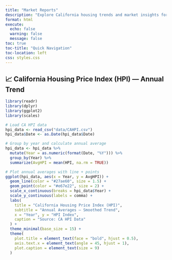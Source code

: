 ```yaml
---
title: "Market Reports"
description: "Explore California housing trends and market insights for 2025. Updated data for buyers, sellers, and investors."
format: html
execute: 
  echo: false
  warning: false
  message: false
toc: true
toc-title: "Quick Navigation"
toc-location: left
css: styles.css
---
```


## 📈 California Housing Price Index (HPI) — Annual Trend

```r
library(readr)
library(dplyr)
library(ggplot2)
library(scales)

# Load CA HPI data
hpi_data <- read_csv("data/CAHPI.csv")
hpi_data$Date <- as.Date(hpi_data$Date)

# Group by year and calculate annual average
hpi_data <- hpi_data %>%
  mutate(Year = as.numeric(format(Date, "%Y"))) %>%
  group_by(Year) %>%
  summarize(AvgHPI = mean(HPI, na.rm = TRUE))

# Plot annual averages with line + points
ggplot(hpi_data, aes(x = Year, y = AvgHPI)) +
  geom_line(color = "#27ae60", size = 1.5) +
  geom_point(color = "#e67e22", size = 2) +
  scale_x_continuous(breaks = hpi_data$Year) +
  scale_y_continuous(labels = comma) +
  labs(
    title = "California Housing Price Index (HPI)",
    subtitle = "Annual Averages — Smoothed Trend",
    x = "Year", y = "HPI Index",
    caption = "Source: CA HPI Data"
  ) +
  theme_minimal(base_size = 15) +
  theme(
    plot.title = element_text(face = "bold", hjust = 0.5),
    axis.text.x = element_text(angle = 45, hjust = 1),
    plot.caption = element_text(size = 9)
  )
```